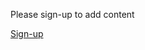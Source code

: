 <div class="d-flex flex-column align-items-center p-5">
<div class="my-3">Please sign-up to add content</div>
<div class="my-3">[[Atlas:Participation#Teams|<span class="btn btn-primary">Sign-up</span>]]</div>
</div>